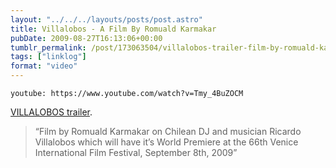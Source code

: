 ```yaml
---
layout: "../../../layouts/posts/post.astro"
title: Villalobos - A Film By Romuald Karmakar
pubDate: 2009-08-27T16:13:06+00:00
tumblr_permalink: /post/173063504/villalobos-trailer-film-by-romuald-karmakar-on
tags: ["linklog"]
format: "video"
---
```


`youtube: https://www.youtube.com/watch?v=Tmy_4BuZOCM`

[VILLALOBOS trailer][1].

> &ldquo;Film by Romuald Karmakar on Chilean DJ and musician Ricardo Villalobos which will have it&rsquo;s World Premiere at the 66th Venice International Film Festival, September 8th, 2009&rdquo;

[1]: http://www.youtube.com/watch?v=Tmy_4BuZOCM
